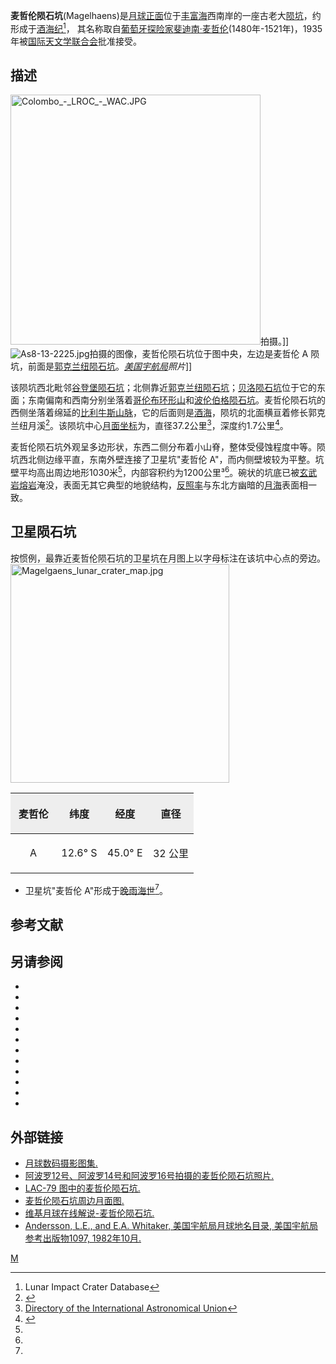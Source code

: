 {{lunar crater data|
 image=Magelhaens and Magelhaens A craters 4065 h2.jpg|240px|
 caption=[[月球轨道器4号|月球轨道器4号]]拍摄的麦哲伦陨石坑(左上)和麦哲伦 A 陨坑(右下)图像|
 latitude=11.98|
 N_or_S=S|
 longitude=44.07|
 E_or_W=E|
 diameter=37.2公里|
 depth=1.7公里|
 colong=316|
 eponym=[[斐迪南·麦哲伦|斐迪南·麦哲伦]]}}
'''麦哲伦陨石坑'''(Magelhaens)是[[月球正面|月球正面]]位于[[丰富海|丰富海]]西南岸的一座古老大[[撞击坑|陨坑]]，约形成于[[酒海纪|酒海纪]]<ref name=LICD>Lunar Impact Crater Database</ref>，
其名称取自[[葡萄牙|葡萄牙]][[探险家|探险家]][[斐迪南·麦哲伦|斐迪南·麦哲伦]](1480年-1521年)，1935年被[[国际天文学联合会|国际天文学联合会]]批准接受。

==描述==
[[Image:Colombo_-_LROC_-_WAC.JPG|400px]]拍摄。]]
[[Image:As8-13-2225.jpg|thumb]]拍摄的图像，麦哲伦陨石坑位于图中央，左边是麦哲伦 A 陨坑，前面是[[郭克兰纽陨石坑|郭克兰纽陨石坑]]。''[[美国宇航局|美国宇航局]]照片'']]

该陨坑西北毗邻[[谷登堡陨石坑|谷登堡陨石坑]]；北侧靠近[[郭克兰纽陨石坑|郭克兰纽陨石坑]]；[[贝洛陨石坑|贝洛陨石坑]]位于它的东面；东南偏南和西南分别坐落着[[哥伦布环形山|哥伦布环形山]]和[[波伦伯格陨石坑|波伦伯格陨石坑]]。麦哲伦陨石坑的西侧坐落着绵延的[[比利牛斯山脉_(月球)|比利牛斯山脉]]，它的后面则是[[酒海|酒海]]，陨坑的北面横亘着修长郭克兰纽月溪<ref>{{Cite web |url=http://planetarynames.wr.usgs.gov/images/Lunar/lac_79_lo.pdf |title=Crater Magelhaens on LAC-79 map. |accessdate=2016-08-26 |archive-date=2013-02-20 |archive-url=https://web.archive.org/web/20130220184738/http://planetarynames.wr.usgs.gov/images/Lunar/lac_79_lo.pdf |dead-url=no }}</ref>。该陨坑中心[[月面坐标|月面坐标]]为{{Coord|11.98|S|44.07|E|globe:Moon|nogoogle=1|noosm=1}}，直径37.2公里<ref name="IAU">[http://planetarynames.wr.usgs.gov/Feature/3578 Directory of the International Astronomical Union]</ref>，深度约1.7公里<ref>{{Cite web |url=http://fisherka.csolutionshosting.net/astronote/plan/craterdepth/html/CraterDepthFeatureNameWestfall.html |title=John E. Westfall's Atlas of the Lunar Terminator, Cambridge Univ. Press (2000) |accessdate=2016-08-26 |archive-date=2014-12-18 |archive-url=https://archive.today/20141218234310/http://fisherka.csolutionshosting.net/astronote/plan/craterdepth/html/CraterDepthFeatureNameWestfall.html |dead-url=no }}</ref>。

麦哲伦陨石坑外观呈多边形状，东西二侧分布着小山脊，整体受侵蚀程度中等。陨坑西北侧边缘平直，东南外壁连接了卫星坑"麦哲伦 A"，而内侧壁坡较为平整。坑壁平均高出周边地形1030米<ref name="LICD"/>，内部容积约为1200公里³<ref name="LICD"/>。碗状的坑底已被[[玄武岩|玄武岩]][[熔岩|熔岩]]淹没，表面无其它典型的地貌结构，[[反照率|反照率]]与东北方幽暗的[[月海|月海]]表面相一致。

==卫星陨石坑==
按惯例，最靠近麦哲伦陨石坑的卫星坑在月图上以字母标注在该坑中心点的旁边。
[[Image:Magelgaens_lunar_crater_map.jpg|350px]]

{| class="wikitable"
!width="25%" style="background:#eeeeee;" |麦哲伦 
!width="25%" style="background:#eeeeee;" |纬度
!width="25%" style="background:#eeeeee;" |经度
!width="25%" style="background:#eeeeee;" |直径
|-
|align="center"|A
|align="center"|12.6° S
|align="center"|45.0° E
|align="center"|32 公里
|}{{Clear}}
* 卫星坑"麦哲伦 A"形成于[[晚雨海世|晚雨海世]]<ref name="LICD"/>。

==参考文献==
{{reflist}}

==另请参阅==
{{refbegin}}
* {{cite book
  | last1 = Andersson
  | first1 = L. E.
  | last2 = Whitaker
  | first2 = E. A.
  | authorlink2 = Ewen Whitaker
  | date = 1982
  | title = [[NASA|NASA]] Catalogue of Lunar Nomenclature
  | publisher = NASA RP-1097
  | ref = harv
  }}
* {{cite web
  | last = Blue
  | first = Jennifer
  | date = July 25, 2007
  | title = Gazetteer of Planetary Nomenclature
  | publisher = [[United_States_Geological_Survey|USGS]]
  | url = http://planetarynames.wr.usgs.gov/
  | accessdate = 2007-08-05
  | ref = harv
  | archive-date = 2019-12-05
  | archive-url = https://web.archive.org/web/20191205162958/https://planetarynames.wr.usgs.gov/
  | dead-url = no
  }}
* {{cite book
  | last1 = Bussey
  | first1 = B.
  | authorlink1 = Ben Bussey
  | last2 = Spudis
  | first2 = P.
  | authorlink2 = Paul Spudis
  | date = 2004
  | title = The Clementine Atlas of the Moon
  | publisher = Cambridge University Press
  | location = New York
  | isbn = 978-0-521-81528-4
  | ref = harv
  }}
* {{cite book
  | last1 = Cocks
  | first1 = Elijah E.
  | last2 = Cocks
  | first2 = Josiah C.
  | date = 1995
  | title = Who's Who on the Moon: A Biographical Dictionary of Lunar Nomenclature
  | url = https://archive.org/details/isbn_9780936389271
  | publisher = Tudor Publishers
  | isbn = 978-0-936389-27-1
  | ref = harv
  }}
* {{cite web
  | last = McDowell
  | first = Jonathan
  | date = July 15, 2007
  | url = http://host.planet4589.org/astro/lunar/
  | title = Lunar Nomenclature
  | publisher = Jonathan's Space Report
  | accessdate = 2007-10-24
  | ref = harv
  | archive-date = 2019-06-21
  | archive-url = https://web.archive.org/web/20190621012337/http://host.planet4589.org/astro/lunar/
  | dead-url = no
  }}
* {{cite journal| last1 = Menzel| first1 = D. H.| last2 = Minnaert| first2 = M.| last3 = Levin| first3 = B.| last4 = Dollfus| first4 = A.| last5 = Bell| first5 = B.| title = Report on Lunar Nomenclature by the Working Group of Commission 17 of the IAU| doi = 10.1007/BF00171763| journal = Space Science Reviews| volume = 12| issue = 2| pages = 136–186| date = 1971| bibcode = 1971SSRv...12..136M| ref = harv}}
* {{cite book
  | first = Patrick
  | last = Moore
  | authorlink = Patrick Moore
  | date = 2001
  | title = On the Moon
  | url = https://archive.org/details/patrickmooreonmo00patr
  | publisher = Sterling Publishing Co.
  | isbn = 978-0-304-35469-6
  | ref = harv
  }}
* {{cite book
  | first = Fred W.
  | last = Price
  | date = 1988
  | title = The Moon Observer's Handbook
  | publisher = Cambridge University Press
  | isbn = 978-0-521-33500-3
  | ref = harv
  }}
* {{cite book
  | last = Rükl
  | first = Antonín
  | authorlink = Antonín Rükl
  | date = 1990
  | title = Atlas of the Moon
  | publisher = Kalmbach Books
  | isbn = 978-0-913135-17-4
  | ref = harv
  }}
* {{cite book
  | last = Webb
  | first = Rev. T. W.
  | authorlink = Thomas William Webb
  | date = 1962
  | title = Celestial Objects for Common Telescopes
  | url = https://archive.org/details/celestialobjects00webb
  | edition = 6th revised
  | publisher = Dover
  | isbn = 978-0-486-20917-3
  | ref = harv
  }}
* {{cite book
  | first = Ewen A.
  | last = Whitaker
  | authorlink = Ewen Whitaker
  | date = 1999
  | title = Mapping and Naming the Moon
  | publisher = Cambridge University Press
  | isbn = 978-0-521-62248-6
  | ref = harv
  }}
* {{cite book
  | first = Peter T.
  | last = Wlasuk
  | date = 2000
  | title = Observing the Moon
  | publisher = Springer
  | isbn = 978-1-85233-193-1
  | ref = harv
 }}
{{refend}}

==外部链接==
*[http://www.lpi.usra.edu/resources/lunar_orbiter/bin/srch_nam.shtml?Magelhaens%7C0 月球数码摄影图集.]
*[http://www.lpi.usra.edu/resources/apollo/search/feature/?feature=Magelhaens 阿波罗12号、阿波罗14号和阿波罗16号拍摄的麦哲伦陨石坑照片.]
*[http://www.lpi.usra.edu/resources/mapcatalog/LAC/lac79/ LAC-79 图中的麦哲伦陨石坑.]{{Wayback|url=http://www.lpi.usra.edu/resources/mapcatalog/LAC/lac79/ |date=20160304091208 }}
*[http://www.lpi.usra.edu/resources/mapcatalog/usgs/I714/ 麦哲伦陨石坑周边月面图.]{{Wayback|url=http://www.lpi.usra.edu/resources/mapcatalog/usgs/I714/ |date=20160304083218 }}
*[http://the-moon.wikispaces.com/Magelhaens 维基月球在线解说-麦哲伦陨石坑.]
*[http://planet4589.org/astro/lunar/RP-1097.pdf Andersson, L.E., and E.A. Whitaker, 美国宇航局月球地名目录, 美国宇航局参考出版物1097, 1982年10月.]{{Wayback|url=http://planet4589.org/astro/lunar/RP-1097.pdf |date=20141006125838 }}

[[Category:月球环形山|M]]
{{月球環形山 (L-N)}}